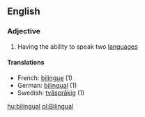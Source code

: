 ==English==
===Adjective===
# Having the ability to speak two [[language]]s
====Translations====
*French: [[bilingue]] (1)
*German: [[bilingual]] (1)
*Swedish: [[tvåspråkig]] (1)

[[hu:bilingual]]
[[pl:Bilingual]]